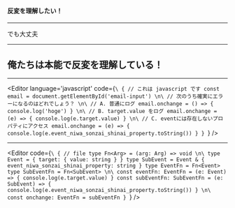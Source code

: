 <!-- sectionTitle: 俺たちは本能で反変を理解している -->


#### 反変を理解したい！

---

でも大丈夫

---

## 俺たちは本能で反変を理解している！

---

<Editor language='javascript' code={`\
{ // これは javascript です
  const email = document.getElementById('email-input')
\n\
  // 次のうち確実にエラーになるのはどれでしょう？
\n\
  // A. 普通にログ
  email.onchange = () => {
    console.log('hoge')
  }
\n\
  // B. target.value をログ
  email.onchange = (e) => {
    console.log(e.target.value)
  }
\n\
  // C. eventには存在しないプロパティにアクセス
  email.onchange = (e) => {
    console.log(e.event_niwa_sonzai_shinai_property.toString())
  }
}
`} />

---

<Editor code={`\
{ // file
  type Fn<Arg> = (arg: Arg) => void
\n\
  type Event = { target: { value: string } }
  type SubEvent = Event & { event_niwa_sonzai_shinai_property: string }
  type EventFn = Fn<Event>
  type SubEventFn = Fn<SubEvent>
\n\
  const eventFn: EventFn = (e: Event) => {
    console.log(e.target.value)
  }
  const subEventFn: SubEventFn = (e: SubEvent) => {
    console.log(e.event_niwa_sonzai_shinai_property.toString())
  }
\n\
  const onchange: EventFn = subEventFn
}
`} />
